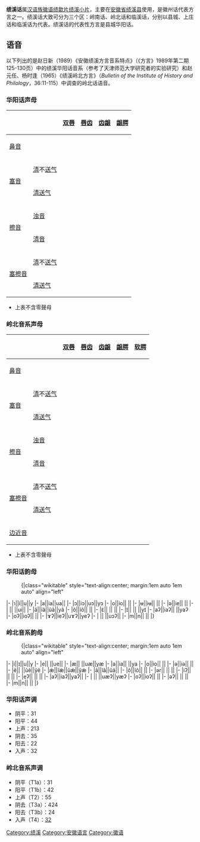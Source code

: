 {{expand|time=2010-07-22T12:06:54+00:00}}
{{Infobox Language
|name= 绩溪话
|nativename=
|states= [[中国|中国]][[安徽省|安徽省]][[绩溪县|绩溪县]]大部
|region=
|speakers= 
|rank=
|familycolor= 汉藏语系
|fam1= [[汉藏语系|汉藏语系]]
|fam2= [[汉语族|汉语族]]
|fam3= [[徽语|徽语]]
|fam4= [[绩歙片|绩歙片]]
|nation= 
|agency= 
|iso1=zh
|iso2b=chi
|iso2t=zho
|iso3=czh
}}

'''绩溪话'''属[[汉语族|汉语族]][[徽语|徽语]][[绩歙片|绩歙片]][[绩溪小片|绩溪小片]]，主要在[[安徽省|安徽省]][[绩溪县|绩溪县]]使用，是徽州话代表方言之一。绩溪话大致可分为三个区：岭南话、岭北话和临溪话，分别以县城、上庄话和临溪话为代表。绩溪话的代表性方言是县城华阳话。

==语音==
以下列出的是赵日新（1989）《安徽绩溪方言音系特点》（《方言》1989年第二期125-130页）中的绩溪华阳话音系（参考了天津师范大学研究者的实验研究）和赵元任、杨时逢（1965）《绩溪岭北方言》（''Bulletin of the Institute of History and Philology''，36:11-115）中调查的岭北话语音。
===华阳话声母===
{| class="wikitable" style="text-align:center; margin:1em auto 1em auto"
|+ 
! colspan=2| 
! [[双唇音|双唇]] 
! [[唇齿音|唇齿]]
! [[齿龈音|齿龈]]
! [[龈腭音|龈腭]]
! [[软腭音|软腭]]
|-
! colspan=2|[[鼻音_(辅音)|鼻音]]
| {{IPA|[[双唇鼻音|m]]}}
|  
| {{IPA|[[齿龈鼻音|n]]}}
| {{IPA|[[硬腭鼻音|ɲ]]}}
| {{IPA|[[软腭鼻音|ŋ]]}}
|-
! rowspan=2|[[塞音|塞音]]
! [[清音|清]]不[[送气|送气]]
| {{IPA|[[清双唇塞音|p]]}}
|  
| {{IPA|[[清齿龈塞音|t]]}}
|  
| {{IPA|[[清软颚塞音|k]]}}
|-
! [[清音|清]][[送气|送气]]
| {{IPA|[[清双唇塞音|pʰ]] }}
|  
| {{IPA|[[清齿龈塞音|tʰ]] }}
|  
| {{IPA|[[清软颚塞音|kʰ]]}}
|-
! rowspan=2|[[擦音|擦音]]
! [[浊音|浊音]]
|  
| {{IPA|[[浊唇齿擦音|v]]}}
| {{IPA|[[浊齿龈擦音|z]]}}
|  
|  
|-
! [[清音|清音]]
|  
| {{IPA|[[清唇齿擦音|f]] }}
| {{IPA|[[清齿龈擦音|s]]}}
| {{IPA|[[清龈颚擦音|ɕ]]}}
| {{IPA|[[清软腭擦音|x]] }}
|-
! rowspan=2|[[塞擦音|塞擦音]]
! [[清音|清]]不[[送气|送气]]
|  
|  
| {{IPA|[[清齿龈塞擦音|t͡s]]}}
| {{IPA|[[清龈颚塞擦音|t͡ɕ]]}}
|  
|-
! [[清音|清]][[送气|送气]]
|  
|  
| {{IPA|[[清齿龈塞擦音|t͡sʰ]]}}
| {{IPA|[[清龈颚塞擦音|t͡ɕʰ]]}}
|  
|}

*上表不含零聲母

===岭北音系声母===
{| class="wikitable" style="text-align:center; margin:1em auto 1em auto"
|+ 
! colspan=2| 
! [[双唇音|双唇]] 
! [[唇齿音|唇齿]]
! [[齿龈音|齿龈]]
! [[龈腭音|龈腭]]
! [[软腭音|软腭]]
! [[声门音|声门]]
|-
! colspan=2|[[鼻音_(辅音)|鼻音]]
| {{IPA|[[双唇鼻音|m]]}}
|  
| {{IPA|[[齿龈鼻音|n]]}}
|  
|  
|  
|-
! rowspan=2|[[塞音|塞音]]
! [[清音|清]]不[[送气|送气]]
| {{IPA|[[清双唇塞音|p]]}}
|  
| {{IPA|[[清齿龈塞音|t]]}}
|  
| {{IPA|[[清软颚塞音|k]]}}
|  
|-
! [[清音|清]][[送气|送气]]
| {{IPA|[[清双唇塞音|pʰ]] }}
|  
| {{IPA|[[清齿龈塞音|tʰ]] }}
|  
| {{IPA|[[清软颚塞音|kʰ]]}}
|  
|-
! rowspan=2|[[擦音|擦音]]
! [[浊音|浊音]]
|  
| {{IPA|[[浊唇齿擦音|v]]}}
| {{IPA|[[浊齿龈擦音|z]]}}
|  
|  
|  
|-
! [[清音|清音]]
|  
| {{IPA|[[清唇齿擦音|f]] }}
| {{IPA|[[清齿龈擦音|s]]}}
| {{IPA|[[清龈颚擦音|ɕ]]}}
|  
| {{IPA|[[清声门擦音|h]] }}
|-
! rowspan=2|[[塞擦音|塞擦音]]
! [[清音|清]]不[[送气|送气]]
|  
|  
| {{IPA|[[清齿龈塞擦音|t͡s]]}}
| {{IPA|[[清龈颚塞擦音|t͡ɕ]]}}
|  
|  
|-
! [[清音|清]][[送气|送气]]
|  
|  
| {{IPA|[[清齿龈塞擦音|t͡sʰ]]}}
| {{IPA|[[清龈颚塞擦音|t͡ɕʰ]]}}
|  
|  
|-
! colspan=2|[[边音|边]][[近音|近音]]
|  
|  
| {{IPA|[[齿龈边近音|l]]}}
|  
|  
|  
|}

*上表不含零聲母

===华阳话韵母===
:{|class="wikitable" style="text-align:center; margin:1em auto 1em auto" align="left"
|-
|ɿ||i||u||y
|-
|a||ia||ua|| 
|-
|ɔ||iɔ||uɔ||yɔ
|-
|o||io|| || 
|-
|ʉ||iʉ|| || 
|-
|ə||ie|| || 
|-
| || ||ui|| 
|-
|ã||ĩã||ũã||yã
|-
|õ||ĩõ|| || 
|-
|ɛ̃|| || || 
|-
|ɪ̃|| || ||yɪ̃
|-
|aʔ||iaʔ|| ||yaʔ
|-
|oʔ||ioʔ|| || 
|-
|ɤʔ||ieʔ||uɤʔ||yeʔ
|-
| || ||uɔʔ|| 
|-
|m||n|| || 
|}
{{clear}}

===岭北音系韵母===
:{|class="wikitable" style="text-align:center; margin:1em auto 1em auto" align="left"
|-
|i||ɪ||u||y
|-
|e|| ||ue||
|-
|æ|| ||uæ||yæ
|-
|a||ia|| ||ya
|-
|o||io|| ||
|-
|ə||iə|| || 
|-
|ẽ|| ||ũẽ||ỹẽ
|-
|æ̃||ĩæ̃||ũæ̃||ỹæ̃
|-
|ã||ĩã||ũã|| 
|-
|õ||ĩõ|| || 
|-
|ər|| || ||
|-
|iʔ|| || ||
|-
|eʔ|| || ||
|-
|aʔ||iaʔ||yaʔ||
|-
| || ||uæʔ||yæʔ
|-
|oʔ||ioʔ|| ||
|-
|əʔ|| || ||
|-
|m||n|| ||
|}
{{clear}}

===华阳话声调===

*阴平：31
*阳平：44
*上声：213
*阴去：35
*阳去：22
*入声：32

===岭北音系声调===
*阴平（T1a）：31
*阳平（T1b）：42
*上声（T2）：55
*阴去（T3a）：424
*阳去（T3b）：24
*入声（T4）：<u>32</u>

{{徽語}}
[[Category:绩溪|Category:绩溪]]
[[Category:安徽语言|Category:安徽语言]]
[[Category:徽语|Category:徽语]]